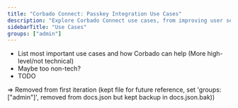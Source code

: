 ```yaml
---
title: "Corbado Connect: Passkey Integration Use Cases"
description: "Explore Corbado Connect use cases, from improving user security to reducing password friction and supporting modern, passwordless authentication."
sidebarTitle: "Use Cases"
groups: ["admin"]
---
```


- List most important use cases and how Corbado can help (More high-level/not technical)
- Maybe too non-tech?
- TODO

=> Removed from first iteration (kept file for future reference, set 'groups: ["admin"]', removed from docs.json but kept backup in docs.json.bak))